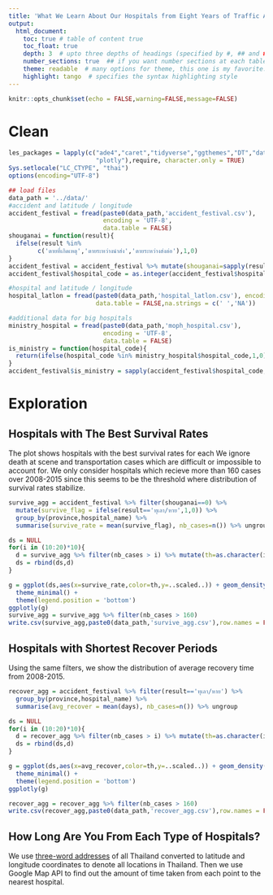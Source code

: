 ---
title: 'What We Learn About Our Hospitals from Eight Years of Traffic Accident Data'
output: 
  html_document:
    toc: true # table of content true
    toc_float: true
    depth: 3  # upto three depths of headings (specified by #, ## and ###)
    number_sections: true  ## if you want number sections at each table header
    theme: readable  # many options for theme, this one is my favorite.
    highlight: tango  # specifies the syntax highlighting style
---

```{r setup, include=FALSE}
knitr::opts_chunk$set(echo = FALSE,warning=FALSE,message=FALSE)
```

# Clean

```{r load data, results='hide'}
les_packages = lapply(c("ade4","caret","tidyverse","ggthemes","DT","data.table","dplyr",
                        "plotly"),require, character.only = TRUE)
Sys.setlocale("LC_CTYPE", "thai")
options(encoding="UTF-8")

## load files
data_path = '../data/'
#accident and latitude / longitude
accident_festival = fread(paste0(data_path,'accident_festival.csv'),
                          encoding = 'UTF-8',
                          data.table = FALSE)
shouganai = function(result){
  ifelse(result %in% 
        c('ตายที่เกิดเหตุ','ตายระหว่างนำส่ง','ตายระหว่างส่งต่อ'),1,0)
}
accident_festival = accident_festival %>% mutate(shouganai=sapply(result,shouganai))
accident_festival$hospital_code = as.integer(accident_festival$hospital_code)

#hospital and latitude / longitude
hospital_latlon = fread(paste0(data_path,'hospital_latlon.csv'), encoding='UTF-8',
                        data.table = FALSE,na.strings = c(' ','NA'))

#additional data for big hospitals
ministry_hospital = fread(paste0(data_path,'moph_hospital.csv'),
                          encoding = 'UTF-8',
                          data.table = FALSE)
is_ministry = function(hospital_code){
  return(ifelse(hospital_code %in% ministry_hospital$hospital_code,1,0))
}
accident_festival$is_ministry = sapply(accident_festival$hospital_code,is_ministry)
```


# Exploration

## Hospitals with The Best Survival Rates

The plot shows hospitals with the best survival rates for each We ignore death at scene and transportation cases which are difficult or impossible to account for. We only consider hospitals which recieve more than 160 cases over 2008-2015 since this seems to be the threshold where distribution of survival rates stabilize.

```{r}
survive_agg = accident_festival %>% filter(shouganai==0) %>%
  mutate(survive_flag = ifelse(result=='ทุเลา/หาย',1,0)) %>%
  group_by(province,hospital_name) %>%
  summarise(survive_rate = mean(survive_flag), nb_cases=n()) %>% ungroup

ds = NULL
for(i in (10:20)*10){
  d = survive_agg %>% filter(nb_cases > i) %>% mutate(th=as.character(i))
  ds = rbind(ds,d)
}

g = ggplot(ds,aes(x=survive_rate,color=th,y=..scaled..)) + geom_density() +
  theme_minimal() +
  theme(legend.position = 'bottom')
ggplotly(g)
survive_agg = survive_agg %>% filter(nb_cases > 160)
write.csv(survive_agg,paste0(data_path,'survive_agg.csv'),row.names = FALSE)
```

## Hospitals with Shortest Recover Periods

Using the same filters, we show the distribution of average recovery time from 2008-2015.

```{r}
recover_agg = accident_festival %>% filter(result=='ทุเลา/หาย') %>%
  group_by(province,hospital_name) %>%
  summarise(avg_recover = mean(days), nb_cases=n()) %>% ungroup

ds = NULL
for(i in (10:20)*10){
  d = recover_agg %>% filter(nb_cases > i) %>% mutate(th=as.character(i))
  ds = rbind(ds,d)
}

g = ggplot(ds,aes(x=avg_recover,color=th,y=..scaled..)) + geom_density() +
  theme_minimal() +
  theme(legend.position = 'bottom')
ggplotly(g)

recover_agg = recover_agg %>% filter(nb_cases > 160)
write.csv(recover_agg,paste0(data_path,'recover_agg.csv'),row.names = FALSE)
```

## How Long Are You From Each Type of Hospitals?

We use [three-word addresses]() of all Thailand converted to latitude and longitude coordinates to denote all locations in Thailand. Then we use Google Map API to find out the amount of time taken from each point to the nearest hospital. 

```{r}

```




